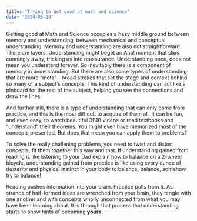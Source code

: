 ```yaml
---
title: "Trying to get good at math and science"
date: "2024-05-19"
---
```


Getting good at Math and Science occupies a hazy middle ground between memory and understanding, between mechanical and conceptual understanding. Memory and understanding are also
not straightforward. There are layers. Understanding might beget an Aha! moment that slips cunningly away, tricking us into reassurance. Understanding once, does not mean you understand
forever. So inevitably there is a component of memory in understanding. But there are also some types of understanding that are more "meta" - broad strokes that set the stage and context behind so many of a subject's concepts. This kind of understanding can act like a pinboard for the rest of the subject, helping you see the connections and draw the lines.

And further still, there is a type of understanding that can only come from practice, and this is the most difficult to acquire of them all. It can be fun, and even easy, to watch
beautiful 3B1B videos or read textbooks and "understand" their theorems. You might even have memorized most of the concepts presented. But does that mean you can apply them to problems?

To solve the really challening problems, you need to twist and distort concepts, fit them together this way and that. If understanding gained from reading is like listening to your
Dad explain how to balance on a 2-wheel bicycle, understanding gained from practice is like using every ounce of dexterity and physical instinct in your body to balance, balance,
somehow try to balance!

Reading pushes information into your brain. Practice pulls from it. As strands of half-formed ideas are wrenched from your brain, they tangle with one another and with concepts wholly
unconnected from what you may have been learning about. It is through that process that understanding starts to show hints of becoming **yours**.